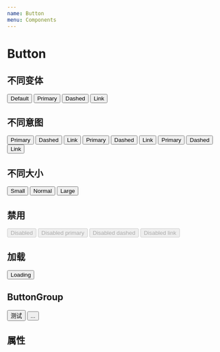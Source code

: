 ```yaml
---
name: Button
menu: Components
---
```



# Button

## 不同变体

<Playground>
  <Button>Default</Button>
  <Button variant="primary">Primary</Button>
  <Button variant="dashed">Dashed</Button>
  <Button variant="link">Link</Button>
</Playground>

## 不同意图

<Playground>
  <Button variant="primary" intent="success">
    Primary
  </Button>
  <Button variant="dashed" intent="success">
    Dashed
  </Button>
  <Button variant="link" intent="success">
    Link
  </Button>
  <Button variant="primary" intent="danger">
    Primary
  </Button>
  <Button variant="dashed" intent="danger">
    Dashed
  </Button>
  <Button variant="link" intent="danger">
    Link
  </Button>
  <Button variant="primary" intent="warning">
    Primary
  </Button>
  <Button variant="dashed" intent="warning">
    Dashed
  </Button>
  <Button variant="link" intent="warning">
    Link
  </Button>
</Playground>

## 不同大小

<Playground>
  <Button size="small">Small</Button>
  <Button size="normal">Normal</Button>
  <Button size="large">Large</Button>
</Playground>

## 禁用

<Playground>
  <Button disabled>Disabled</Button>
  <Button variant="primary" disabled>Disabled primary</Button>
  <Button variant="dashed" disabled>Disabled dashed</Button>
  <Button variant="link" disabled>Disabled link</Button>
</Playground>

## 加载

<Playground>
  <Button loading>Loading</Button>
</Playground>

## ButtonGroup

<Playground>
  <ButtonGroup>
    <Button key="1">测试</Button>
    <Button key="2">...</Button>
  </ButtonGroup>
</Playground>

## 属性

<Props of={Button} />
